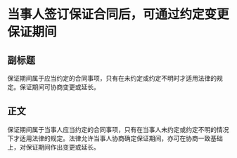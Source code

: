 # 当事人签订保证合同后，可通过约定变更保证期间
## 副标题
保证期间属于应当约定的合同事项，只有在未约定或约定不明时才适用法律的规定。保证期间可协商变更或延长。
## 正文
保证期间属于当事人应当约定的合同事项，只有在当事人未约定或约定不明的情况下才适用法律的规定。法律允许当事人协商确定保证期间，亦可在协商一致基础上，对保证期间作出变更或延长。